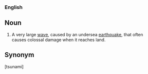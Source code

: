 ===English===
==Noun==
#A very large [[wave]], caused by an undersea [[earthquake]], that often causes colossal damage when it reaches land. 
==Synonym==
[tsunami]